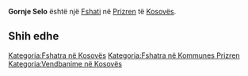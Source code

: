 {{Fshat në Kosovës
 | Emri                = Gornje Selo
 | EmriAlt                = Gornaselle,Gornasellë,Gorne Selo,Gornja Sell,Gornjasella,Gornjaselle,Gornjasellë,Gornje Selo,Sirvuc,Sirvuć,Горње Село
 | Emri (Rasa dhanore) = 
 | Figura              = 
 | Shteti              = Kosovës
 | Komuna              = Prizren
 | Kodi postar         = 
 | Sipërfaqja          = 

 | Popullsia           = 

 | Regj. i popullsisë  = 
 | Dend. e popullsisë  = 
 | Faqja zyrtare       = 
 <!--- Koordinatat ----> 
 | Gjerësia            = 42.17778
 | Gjatësia            = 20.93083
 | Lartësia            = 
}}
'''Gornje Selo''' është një [[Fshati]] në [[Prizren]] të [[Kosovës]].

<!-- == Gjeografia == -->
<!-- == Historia == -->
<!-- == Demografia == -->
== Shih edhe ==
{{Komuna Prizren}}
{{Kosovo-Administrata-Cung}}

[[Kategoria:Fshatra në Kosovës]]
[[Kategoria:Fshatra në Kommunes Prizren]]
[[Kategoria:Vendbanime në Kosovës]]